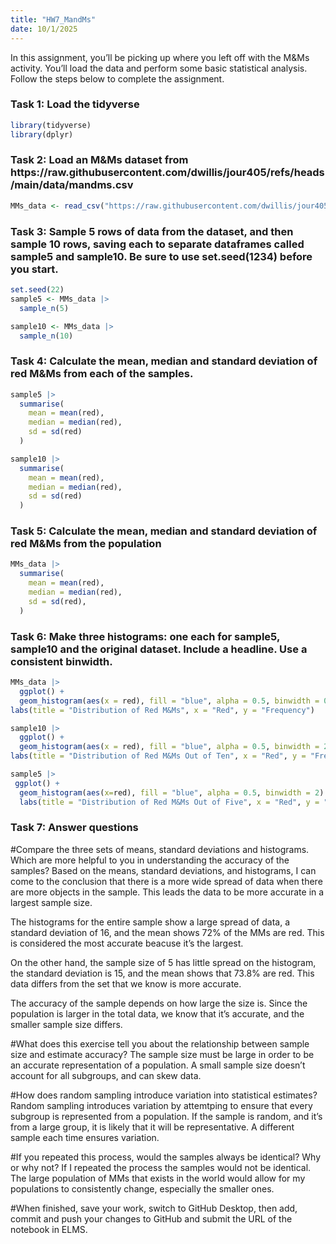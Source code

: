 ```yaml
---
title: "HW7_MandMs"
date: 10/1/2025
---
```



In this assignment, you'll be picking up where you left off with the M&Ms activity. You'll load the data and perform some basic statistical analysis. Follow the steps below to complete the assignment.

### Task 1: Load the tidyverse

```r
library(tidyverse)
library(dplyr)
```


### Task 2: Load an M&Ms dataset from https://raw.githubusercontent.com/dwillis/jour405/refs/heads/main/data/mandms.csv
```r
MMs_data <- read_csv("https://raw.githubusercontent.com/dwillis/jour405/refs/heads/main/data/mandms.csv")
```


### Task 3: Sample 5 rows of data from the dataset, and then sample 10 rows, saving each to separate dataframes called sample5 and sample10. Be sure to use set.seed(1234) before you start.
```r
set.seed(22)
sample5 <- MMs_data |>
  sample_n(5)

sample10 <- MMs_data |>
  sample_n(10)

```


### Task 4: Calculate the mean, median and standard deviation of red M&Ms from each of the samples.
```r
sample5 |>
  summarise(
    mean = mean(red), 
    median = median(red),
    sd = sd(red)
  )

sample10 |>
  summarise(
    mean = mean(red),
    median = median(red),
    sd = sd(red)
  )
```


### Task 5: Calculate the mean, median and standard deviation of red M&Ms from the population

```r
MMs_data |>
  summarise(
    mean = mean(red),
    median = median(red),
    sd = sd(red),
  )
```

### Task 6: Make three histograms: one each for sample5, sample10 and the original dataset. Include a headline. Use a consistent binwidth.

```r
MMs_data |>
  ggplot() + 
  geom_histogram(aes(x = red), fill = "blue", alpha = 0.5, binwidth = 0.9) +
labs(title = "Distribution of Red M&Ms", x = "Red", y = "Frequency")

sample10 |>
  ggplot() + 
  geom_histogram(aes(x = red), fill = "blue", alpha = 0.5, binwidth = 2) +
labs(title = "Distribution of Red M&Ms Out of Ten", x = "Red", y = "Frequency")

sample5 |>
 ggplot() +
  geom_histogram(aes(x=red), fill = "blue", alpha = 0.5, binwidth = 2) + 
  labs(title = "Distribution of Red M&Ms Out of Five", x = "Red", y = "Frequency")

```


### Task 7: Answer questions

#Compare the three sets of means, standard deviations and histograms. Which are more helpful to you in understanding the accuracy of the samples?
Based on the means, standard deviations, and histograms, I can come to the conclusion that there is a more wide spread of data when there are more objects in the sample. This leads the data to be more accurate in a largest sample size. 

The histograms for the entire sample show a large spread of data, a standard deviation of 16, and the mean shows 72% of the MMs are red. This is considered the most accurate beacuse it's the largest.

On the other hand, the sample size of 5 has little spread on the histogram, the standard deviation is 15, and the mean shows that 73.8% are red. This data differs from the set that we know is more accurate.  

The accuracy of the sample depends on how large the size is. Since the population is larger in the total data, we know that it's accurate, and the smaller sample size differs.

#What does this exercise tell you about the relationship between sample size and estimate accuracy?
The sample size must be large in order to be an accurate representation of a population. A small sample size doesn't account for all subgroups, and can skew data. 

#How does random sampling introduce variation into statistical estimates?
Random sampling introduces variation by attemtping to ensure that every subgroup is represented from a population. If the sample is random, and it's from a large group, it is likely that it will be representative. A different sample each time ensures variation.

#If you repeated this process, would the samples always be identical? Why or why not?
If I repeated the process the samples would not be identical. The large population of MMs that exists in the world would allow for my populations to consistently change, especially the smaller ones.

#When finished, save your work, switch to GitHub Desktop, then add, commit and push your changes to GitHub and submit the URL of the notebook in ELMS.
